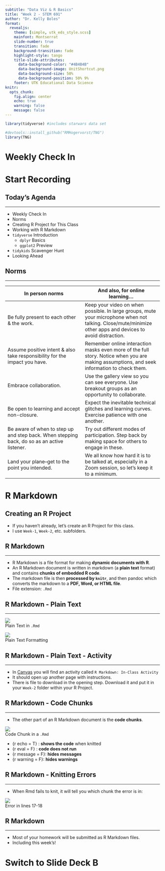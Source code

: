 ```yaml
---
subtitle: "Data Viz & R Basics"
title: "Week 2 - STEM 691"
author: "Dr. Kelly Boles"
format:
  revealjs:
    theme: [simple, utk_eds_style.scss]
    mainfont: Montserrat
    slide-number: true
    transition: fade
    background-transition: fade
    highlight-style: tango
    title-slide-attributes:
      data-background-color: "#4B4B4B"
      data-background-image: UnitShortcut.png
      data-background-size: 50%
      data-background-position: 50% 9%
    footer: UTK Educational Data Science
knitr:
  opts_chunk: 
    fig.align: center
    echo: true
    warning: false
    message: false
---
```

    
```r
library(tidyverse) #includes starwars data set

#devtools::install_github("RMHogervorst/TNG")
library(TNG)
```

# Weekly Check In

# Start Recording

## Today's Agenda
<hr>

:::{.small-font}
- Weekly Check In
- Norms
- Creating R Project for This Class
- Working with R Markdown
- `tidyverse` Introduction
  - `dplyr` Basics
  - `ggplot2` Preview
- `tidykids` Scavenger Hunt
- Looking Ahead

:::

## Norms
<hr>

:::{.compact-font}
| In person norms | And also, for online learning... |
|----------|----------|
| Be fully present to each other & the work. | Keep your video on when possible. In large groups, mute your microphone when not talking. Close/mute/minimize other apps and devices to avoid distraction. |
| Assume positive intent & also take responsibility for the impact you have. | Remember online interaction masks even more of the full story. Notice when you are making assumptions, and seek information to check them. |
| Embrace collaboration. | Use the gallery view so you can see everyone. Use breakout groups as an opportunity to collaborate. |
| Be open to learning and accept non-closure. | Expect the inevitable technical glitches and learning curves. Exercise patience with one another. |
| Be aware of when to step up and step back. When stepping back, do so as an active listener. | Try out different modes of participation. Step back by making space for others to engage in these. |
| Land your plane--get to the point you intended. | We all know how hard it is to be talked at, especially in a Zoom session, so let's keep it to a minimum. |

:::

# R Markdown

## Creating an R Project
- If you haven't already, let's create an R Project for this class.
- I use `Week-1`, `Week-2`, etc. subfolders.

## R Markdown
<hr>

:::{.small-font}
- R Markdown is a file format for making **dynamic documents with R**.
- An R Markdown document is written in markdown (a **plain text** format) and contains **chunks of embedded R code**.
- The markdown file is then **processed by `knitr`**, and then pandoc which converts the markdown to a **PDF, Word, or HTML file**.
- File extension: `.Rmd`
:::

## R Markdown - Plain Text
<hr>

:::{layout="[50,50]"}
![](RmdPlainTextExample.png)<br>[Plain Text in `.Rmd`]{.small-font}

![](RMarkdownPlainTextFormatting.png)<br>[Plain Text Formatting]{.small-font}
:::

## R Markdown - Plain Text - Activity
<hr>
- In [Canvas](https://utk.instructure.com/courses/213032) you will find an activity called `R Markdown: In-Class Activity`
- It should open up another page with instructions.
- There is file to download in the opening step. Download it and put it in your `Week-2` folder within your R Project.

## R Markdown - Code Chunks
<hr>

- The other part of an R Markdown document is the **code chunks**.

:::{layout="[50,50]"}
![](RMarkdownCodeChunkExample.png)<br>[Code Chunk in a `.Rmd`]{.small-font}

::::{.small-font}
- {r echo = T} : **shows the code** when knitted
- {r eval = F} : **code does not run**
- {r message = F}: **hides messages** 
- {r warning = F}: **hides warnings**
::::

:::

## R Markdown - Knitting Errors
<hr>
- When Rmd fails to knit, it will tell you which chunk the error is in:

![](CodeChunkKnitError.png)<br>[Error in lines 17-18]{.small-font}

## R Markdown
<hr>
- Most of your homework will be submitted as R Markdown files.
- Including this week's!

# Switch to Slide Deck B

<!-- # `tidyverse` Intro -->
<!-- - `dplyr` -->
<!-- - `ggplot2` -->

<!-- # `dplyr` Basics -->

<!-- ## `dplyr` Basics -->
<!-- <hr> -->
<!-- - Code-a-long -->
<!-- - **In chat:** What is a function? -->

<!-- ## `dplyr` Basic Functions -->
<!-- <hr> -->
<!-- ```{r include=FALSE} -->
<!-- starwars <- starwars %>% -->
<!--   slice(1:5) %>% -->
<!--   select(1:5) -->
<!-- ``` -->

<!-- `select()` -->
<!-- <br> -->
<!-- <hr> -->
<!-- :::{layout="[55,45]" .small-font} -->

<!-- ::::{layout="[1]" .extra-small-font} -->
<!-- <br> -->
<!-- <br> -->
<!-- [**Example df - starwars**]{.small-font} -->
<!-- <br> -->
<!-- <br> -->
<!-- ```{r echo=FALSE} -->
<!-- starwars %>% -->
<!--   knitr::kable(format = "html", table.attr = "class='table-striped'") -->
<!-- ``` -->
<!-- :::: -->

<!-- ::::{layout="[1]"} -->
<!-- <br> -->
<!-- [`select(name, height)`]{.fragment} -->

<!-- [- Use this to **select columns/variables**]{.extra-small-font .fragment} -->
<!-- <br> -->
<!-- <div class="fragment"> -->
<!-- ```{r} -->
<!-- starwars %>% -->
<!--   select(name, height) -->
<!-- ``` -->
<!-- </div> -->
<!-- :::: -->
<!-- ::: -->

<!-- ## `dplyr` Basic Functions -->
<!-- <hr> -->
<!-- `select()` -->
<!-- <br> -->
<!-- <hr> -->
<!-- :::{layout="[55,45]" .small-font} -->

<!-- ::::{layout="[1]" .extra-small-font} -->
<!-- <br> -->
<!-- <br> -->
<!-- [**Example df - starwars**]{.small-font} -->
<!-- <br> -->
<!-- <br> -->
<!-- ```{r echo=FALSE} -->
<!-- starwars %>% -->
<!--   knitr::kable(format = "html", table.attr = "class='table-striped'") -->
<!-- ``` -->
<!-- :::: -->

<!-- ::::{layout="[1]"} -->
<!-- <br> -->
<!-- `select(name, height)` -->

<!-- [- **Note:** These are the same!]{.extra-small-font} -->
<!-- <br> -->

<!-- ```{r echo=TRUE, eval=FALSE} -->
<!-- starwars %>% -->
<!--   select(name, height) -->

<!-- select(starwars, name, height) -->
<!-- ``` -->
<!-- :::: -->
<!-- ::: -->

<!-- # Why the same? <br>`|> or %>%` -->

<!-- ## `dplyr` Basic Functions -->
<!-- <hr> -->
<!-- Pipe Operator: `|> or %>%` -->
<!-- <hr> -->

<!-- [The pipe operator connects functions together into a *chain* of step-by-step commands. It can be translated as **and then**.]{.small-font} -->

<!-- :::{layout="[65,35]"} -->
<!-- ::::{layout="[1]" .small-font} -->
<!-- <br> -->
<!-- <br> -->
<!-- ```{r, echo=TRUE, eval = TRUE, warning=TRUE} -->
<!-- starwars %>% -->
<!--   select(name, height) %>% -->
<!--   glimpse() -->
<!-- ``` -->
<!-- :::: -->
<!-- ::::{.small-font} -->
<!-- <br> -->
<!-- *In English*:<br> -->

<!-- :::{.extra-small-font .incremental} -->
<!-- 1. Take the starwars data set *and then*   -->
<!-- 2. `select` the name and height columns *and then*   -->
<!-- 3. `view` the result in R Studio -->
<!-- ::: -->
<!-- :::: -->
<!-- ::: -->